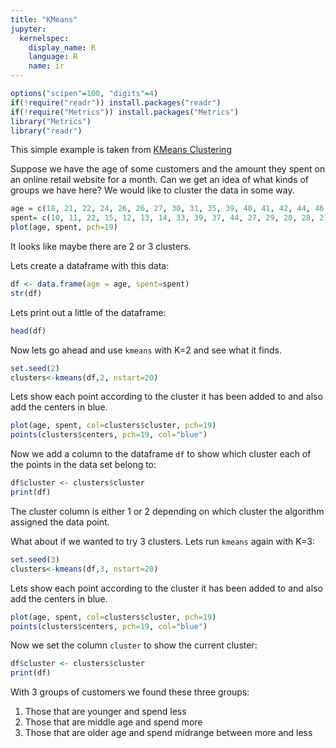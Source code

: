 ```yaml
---
title: "KMeans"
jupyter:
  kernelspec:
    display_name: R
    language: R
    name: ir
---
```


```r
options("scipen"=100, "digits"=4)
if(!require("readr")) install.packages("readr")
if(!require("Metrics")) install.packages("Metrics")
library("Metrics")
library("readr")
```

This simple example is taken from [KMeans Clustering](https://www.guru99.com/r-k-means-clustering.html)

Suppose we have the age of some customers and the amount they spent on an online retail website for a month. Can we get an idea of what kinds of groups we have here? We would like to cluster the data in some way.

```r
age = c(18, 21, 22, 24, 26, 26, 27, 30, 31, 35, 39, 40, 41, 42, 44, 46, 47, 48, 49, 54)
spent= c(10, 11, 22, 15, 12, 13, 14, 33, 39, 37, 44, 27, 29, 20, 28, 21, 30, 31, 23, 24)
plot(age, spent, pch=19)
```

It looks like maybe there are 2 or 3 clusters.  

Lets create a dataframe with this data:

```r
df <- data.frame(age = age, spent=spent)
str(df)
```

Lets print out a little of the dataframe:

```r
head(df)
```

Now lets go ahead and use `kmeans` with K=2 and see what it finds.

```r
set.seed(2)
clusters<-kmeans(df,2, nstart=20)
```

Lets show each point according to the cluster it has been added to and also add the centers in blue.

```r
plot(age, spent, col=clusters$cluster, pch=19)
points(clusters$centers, pch=19, col="blue")
```

Now we add a column to the dataframe `df` to show which cluster each of the points in the data set belong to: 

```r
df$cluster <- clusters$cluster
print(df)
```

The cluster column is either 1 or 2 depending on which cluster the algorithm assigned the data point.


What about if we wanted to try 3 clusters. Lets run `kmeans` again with K=3:

```r
set.seed(3)
clusters<-kmeans(df,3, nstart=20)
```

Lets show each point according to the cluster it has been added to and also add the centers in blue.

```r
plot(age, spent, col=clusters$cluster, pch=19)
points(clusters$centers, pch=19, col="blue")
```

Now we set the column `cluster` to show the current cluster: 

```r
df$cluster <- clusters$cluster
print(df)
```

With 3 groups of customers we found these three groups:

1. Those that are younger and spend less
1. Those that are middle age and spend more 
1. Those that are older age and spend midrange between more and less 

